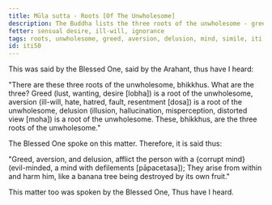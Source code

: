 ```yaml
---
title: Mūla sutta - Roots [Of The Unwholesome]
description: The Buddha lists the three roots of the unwholesome - greed, aversion, and delusion, and explain their effect on the mind with a simile.
fetter: sensual desire, ill-will, ignorance
tags: roots, unwholesome, greed, aversion, delusion, mind, simile, iti
id: iti50
---
```


This was said by the Blessed One, said by the Arahant, thus have I heard:

"There are these three roots of the unwholesome, bhikkhus. What are the three? Greed (lust, wanting, desire [lobha]) is a root of the unwholesome, aversion (ill-will, hate, hatred, fault, resentment [dosa]) is a root of the unwholesome, delusion (illusion, hallucination, misperception, distorted view [moha]) is a root of the unwholesome. These, bhikkhus, are the three roots of the unwholesome."

The Blessed One spoke on this matter. Therefore, it is said thus:

"Greed, aversion, and delusion,
afflict the person with a \{corrupt mind} (evil-minded, a mind with defilements [pāpacetasa]);
They arise from within and harm him,
like a banana tree being destroyed by its own fruit."

This matter too was spoken by the Blessed One, Thus have I heard.
